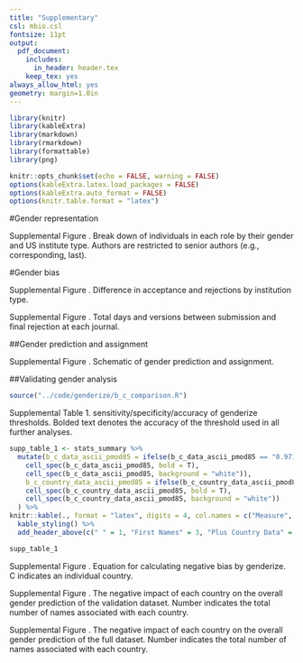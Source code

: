 ```yaml
---
title: "Supplementary"
csl: mbio.csl
fontsize: 11pt
output:
  pdf_document:
    includes:
      in_header: header.tex
    keep_tex: yes
always_allow_html: yes
geometry: margin=1.0in
---
```


```r
library(knitr)
library(kableExtra)
library(markdown)
library(rmarkdown)
library(formattable)
library(png)

knitr::opts_chunk$set(echo = FALSE, warning = FALSE)
options(kableExtra.latex.load_packages = FALSE)
options(kableExtra.auto_format = FALSE)
options(knitr.table.format = "latex")
```

#Gender representation

\includegraphics{supp_inst_stats.png}

Supplemental Figure . Break down of individuals in each role by their gender and US institute type. Authors are restricted to senior authors (e.g., corresponding, last).

\newpage

#Gender bias
\includegraphics{Supp_inst.png}

Supplemental Figure . Difference in acceptance and rejections by institution type.

\newpage
\includegraphics{Supp_time.png}

Supplemental Figure . Total days and versions between submission and final rejection at each journal.

\newpage
##Gender prediction and assignment

\includegraphics{genderize_method.png}

Supplemental Figure . Schematic of gender prediction and assignment.

\newpage
##Validating gender analysis
```r
source("../code/genderize/b_c_comparison.R")
```

Supplemental Table 1. sensitivity/specificity/accuracy of genderize thresholds. Bolded text denotes the accuracy of the threshold used in all further analyses.
```r
supp_table_1 <- stats_summary %>% 
  mutate(b_c_data_ascii_pmod85 = ifelse(b_c_data_ascii_pmod85 == "0.9714", 
    cell_spec(b_c_data_ascii_pmod85, bold = T),
    cell_spec(b_c_data_ascii_pmod85, background = "white")),
    b_c_country_data_ascii_pmod85 = ifelse(b_c_country_data_ascii_pmod85 == "0.9695", 
    cell_spec(b_c_country_data_ascii_pmod85, bold = T),
    cell_spec(b_c_country_data_ascii_pmod85, background = "white"))
  ) %>% 
knitr::kable(., format = "latex", digits = 4, col.names = c("Measure", "p0.5", "p0.85", "pmod0.85", "p0.5", "p0.85", "pmod0.85"), escape = F) %>%
  kable_styling() %>% 
  add_header_above(c(" " = 1, "First Names" = 3, "Plus Country Data" = 3)) 

supp_table_1
```

\vspace{40mm}

\includegraphics{impact_equation.png}

Supplemental Figure . Equation for calculating negative bias by genderize. C indicates an individual country. 

\newpage
\includegraphics{Supp_genderize_3.png}

Supplemental Figure . The negative impact of each country on the overall gender prediction of the validation dataset. Number indicates the total number of names associated with each country.

\newpage
\includegraphics{Supp_genderize_4.png}

Supplemental Figure . The negative impact of each country on the overall gender prediction of the full dataset. Number indicates the total number of names associated with each country.

